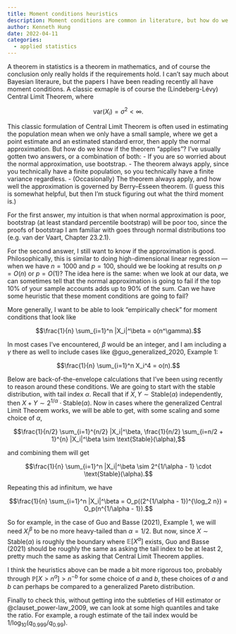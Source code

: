 ```yaml
---
title: Moment conditions heuristics
description: Moment conditions are common in literature, but how do we assess if they reasonably apply?
author: Kenneth Hung
date: 2022-04-11
categories:
  - applied statistics
---
```


A theorem in statistics is a theorem in mathematics, and of course the conclusion only really holds if the requirements hold. I can't say much about Bayesian literaure, but the papers I have been reading recently all have moment conditions. A classic exmaple is of course the (Lindeberg-Lévy) Central Limit Theorem, where

$$\text{var}(X_i) = \sigma^2 < \infty.$$

This classic formulation of Central Limit Theorem is often used in estimating the population mean when we only have a small sample, where we get a point estimate and an estimated standard error, then apply the normal approximation. But how do we know if the theorem "applies"? I've usually gotten two answers, or a combination of both:
- If you are so worried about the normal approximation, use bootstrap.
- The theorem always apply, since you technically have a finite population, so you technically have a finite variance regardless.
- (Occasionally) The theorem always apply, and how well the approximation is governed by Berry--Esseen theorem. (I guess this is somewhat helpful, but then I'm stuck figuring out what the third moment is.)

For the first answer, my intuition is that when normal approximation is poor, bootstrap (at least standard percentile bootstrap) will be poor too, since the proofs of bootstrap I am familiar with goes through normal distributions too (e.g. van der Vaart, Chapter 23.2.1).

For the second answer, I still want to know if the approximation is good. Philosophically, this is similar to doing high-dimensional linear regression --- when we have $n = 1000$ and $p = 100$, should we be looking at results on $p = O(n)$ or $p = O(1)$? The idea here is the same: when we look at our data, we can sometimes tell that the normal approximation is going to fail if the top 10% of your sample accounts adds up to 90% of the sum. Can we have some heuristic that these moment conditions are going to fail?

More generally, I want to be able to look "empirically check" for moment conditions that look like

$$\frac{1}{n} \sum_{i=1}^n |X_i|^\beta = o(n^\gamma).$$

In most cases I've encountered, $\beta$ would be an integer, and I am including a $\gamma$ there as well to include cases like @guo_generalized_2020, Example 1:

$$\frac{1}{n} \sum_{i=1}^n X_i^4 = o(n).$$

Below are back-of-the-envelope calculations that I've been using recently to reason around these conditions. We are going to start with the stable distribution, with tail index $\alpha$. Recall that if $X, Y \sim \text{Stable}(\alpha)$ independently, then $X + Y \sim 2^{1/\alpha} \cdot \text{Stable}(\alpha)$. Now in cases where the generalized Central Limit Theorem works, we will be able to get, with some scaling and some choice of $\alpha$,

$$\frac{1}{n/2} \sum_{i=1}^{n/2} |X_i|^\beta, \frac{1}{n/2} \sum_{i=n/2 + 1}^{n} |X_i|^\beta \sim \text{Stable}(\alpha),$$

and combining them will get

$$\frac{1}{n} \sum_{i=1}^n |X_i|^\beta \sim 2^{1/\alpha - 1} \cdot \text{Stable}(\alpha).$$

Repeating this ad infinitum, we have

$$\frac{1}{n} \sum_{i=1}^n |X_i|^\beta = O_p((2^{1/\alpha - 1})^{\log_2 n}) = O_p(n^{1/\alpha - 1}).$$

So for example, in the case of Guo and Basse (2021), Example 1, we will need $X_i^\beta$ to be no more heavy-tailed than $\alpha = 1/2$. But now, since $X \sim \text{Stable}(\alpha)$ is roughly the boundary where $\mathbb{E}[X^\alpha]$ exists, Guo and Basse (2021) should be roughly the same as asking the tail index to be at least 2, pretty much the same as asking that Central Limit Theorem applies.

I think the heuristics above can be made a bit more rigorous too, probably through $\mathbb{P}[X > n^a] > n^{-b}$ for some choice of $a$ and $b$, these choices of $a$ and $b$ can perhaps be compared to a generalized Pareto distribution.

Finally to check this, without getting into the subtleties of Hill estimator or @clauset_power-law_2009, we can look at some high quantiles and take the ratio. For example, a rough estimate of the tail index would be $1 / \log_{10}(q_{0.999} / q_{0.99})$.
